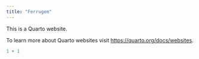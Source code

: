 ```yaml
---
title: "Ferrugem"
---
```


This is a Quarto website.

To learn more about Quarto websites visit <https://quarto.org/docs/websites>.

```r
1 + 1
```
